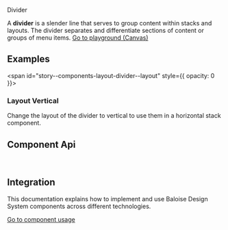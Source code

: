 
<bal-doc-banner id="story--components-layout-divider--basic" >Divider</bal-doc-banner>

<bal-doc-lead>
  A <b>divider</b> is a slender line that serves to group content within stacks and layouts. The divider separates and
  differentiate sections of content or groups of menu items.
</bal-doc-lead>

<Canvas withSource="open">
  <Story id="components-layout-divider--basic" />
</Canvas>

<bal-doc-app>
  <bal-button-group class="mb-large" position="center">
    <a class="button is-primary" href="?path=/story/components-divider-content--basic">
      Go to playground (Canvas)
    </a>
    <bal-doc-code-sandbox framework="angular" template={Basic.parameters.docs.source.code}></bal-doc-code-sandbox>
    <bal-doc-code-sandbox
      framework="html"
      template={Basic.parameters.docs.source.code}
      modules="divider"
    ></bal-doc-code-sandbox>
  </bal-button-group>
</bal-doc-app>

## Examples

<span id="story--components-layout-divider--layout" style={{ opacity: 0 }}></span>

### Layout Vertical

Change the layout of the divider to vertical to use them in a horizontal stack component.

<Canvas>
  <Story id="components-layout-divider--layout" />
</Canvas>

## Component Api


<Description markdown={readme} />

<br />

## Integration

This documentation explains how to implement and use Baloise Design System components across different technologies.

<a class="button is-primary" href="?path=/docs/development-components--page">
  Go to component usage
</a>


<Description markdown={theming} />


<Description markdown={testing} />

<bal-doc-github link="/components/layout/bal-divider/stories/bal-divider.docs.mdx"></bal-doc-github>
